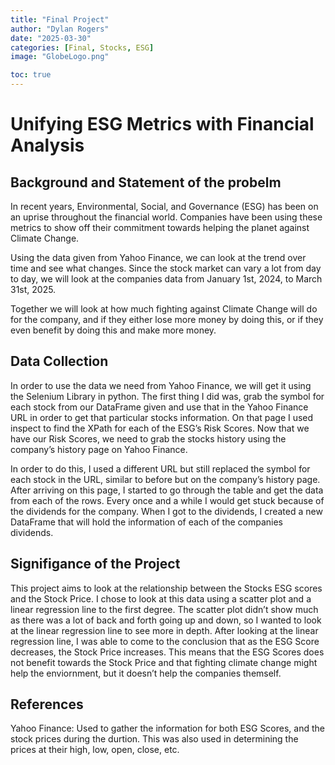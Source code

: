```yaml
---
title: "Final Project"
author: "Dylan Rogers"
date: "2025-03-30"
categories: [Final, Stocks, ESG]
image: "GlobeLogo.png"

toc: true
---
```


# Unifying ESG Metrics with Financial Analysis

## Background and Statement of the probelm

In recent years, Environmental, Social, and Governance (ESG) has been on an uprise throughout the financial world. Companies have been using these metrics to show off their commitment towards helping the planet against Climate Change.

Using the data given from Yahoo Finance, we can look at the trend over time and see what changes. Since the stock market can vary a lot from day to day, we will look at the companies data from January 1st, 2024, to March 31st, 2025.

Together we will look at how much fighting against Climate Change will do for the company, and if they either lose more money by doing this, or if they even benefit by doing this and make more money.

## Data Collection

In order to use the data we need from Yahoo Finance, we will get it using the Selenium Library in python. The first thing I did was, grab the symbol for each stock from our DataFrame given and use that in the Yahoo Finance URL in order to get that particular stocks information. On that page I used inspect to find the XPath for each of the ESG's Risk Scores. Now that we have our Risk Scores, we need to grab the stocks history using the company's history page on Yahoo Finance.

In order to do this, I used a different URL but still replaced the symbol for each stock in the URL, similar to before but on the company's history page. After arriving on this page, I started to go through the table and get the data from each of the rows. Every once and a while I would get stuck because of the dividends for the company. When I got to the dividends, I created a new DataFrame that will hold the information of each of the companies dividends.

## Signifigance of the Project

This project aims to look at the relationship between the Stocks ESG scores and the Stock Price. I chose to look at this data using a scatter plot and a linear regression line to the first degree. The scatter plot didn't show much as there was a lot of back and forth going up and down, so I wanted to look at the linear regression line to see more in depth. After looking at the linear regression line, I was able to come to the conclusion that as the ESG Score decreases, the Stock Price increases. This means that the ESG Scores does not benefit towards the Stock Price and that fighting climate change might help the enviornment, but it doesn't help the companies themself.

## References

Yahoo Finance: Used to gather the information for both ESG Scores, and the stock prices during the durtion. This was also used in determining the prices at their high, low, open, close, etc.